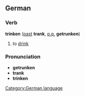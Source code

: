 ==German==
===Verb===
'''trinken''' ([[past]] '''trank''', [[past participle|p.p.]] '''getrunken''')

#to [[drink]]

===Pronunciation===
*'''getrunken''' {{IPA|[g&#601;&#712;t&#641;&#650;&#331;kn&#809;]}}
*'''trank''' {{IPA|[t&#641;a&#331;k]}}
*'''trinken''' {{IPA|[&#712;t&#641;&#618;&#331;kn&#809;]}}

[[Category:German language]]